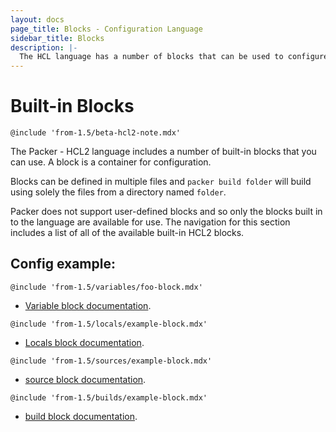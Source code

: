 ```yaml
---
layout: docs
page_title: Blocks - Configuration Language
sidebar_title: Blocks
description: |-
  The HCL language has a number of blocks that can be used to configure builds.
---
```


# Built-in Blocks

`@include 'from-1.5/beta-hcl2-note.mdx'`

The Packer - HCL2 language includes a number of built-in blocks that you can
use. A block is a container for configuration.

Blocks can be defined in multiple files and `packer build folder` will build
using solely the files from a directory named `folder`. 

Packer does not support user-defined blocks and so only the blocks built in to
the language are available for use. The navigation for this section includes a
list of all of the available built-in HCL2 blocks.

## Config example:

`@include 'from-1.5/variables/foo-block.mdx'`

* [Variable block documentation](/docs/from-1.5/blocks/variable).

`@include 'from-1.5/locals/example-block.mdx'`

* [Locals block documentation](/docs/from-1.5/blocks/locals).

`@include 'from-1.5/sources/example-block.mdx'`

* [source block documentation](/docs/from-1.5/blocks/source).

`@include 'from-1.5/builds/example-block.mdx'`

* [build block documentation](/docs/from-1.5/blocks/build).
